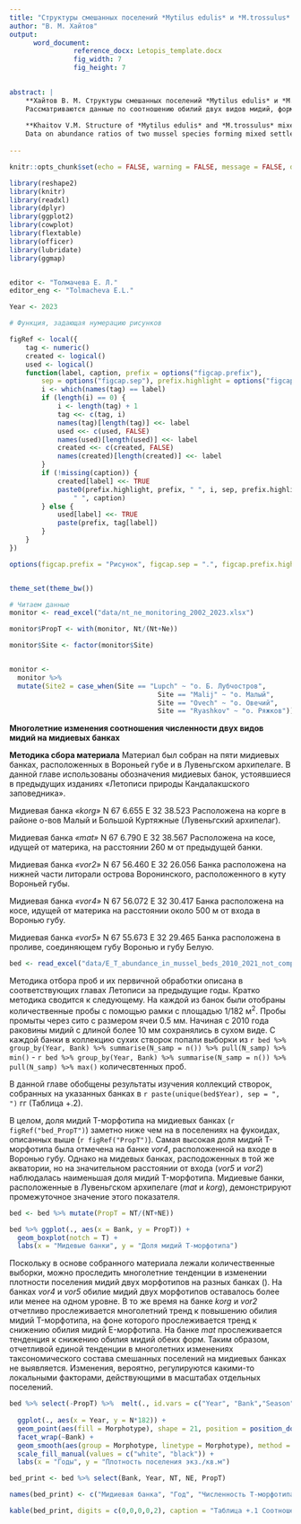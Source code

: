 ```yaml
---
title: "Cтруктуры смешанных поселений *Mytilus edulis* и *M.trossulus* в вершине Кандалакшского залива летом 2023 г."
author: "В. М. Хайтов"
output: 
      word_document:
                reference_docx: Letopis_template.docx
                fig_width: 7
                fig_height: 7

 
abstract: |
    **Хайтов В. М. Cтруктуры смешанных поселений *Mytilus edulis* и *M.trossulus* в вершине Кандалакшского залива летом 2023 г. ** // Толмачева Е. Л.  (ред.) Летопись природы Кадалакшского заповедника за 2023 год (ежегодный отчет). Кандалакша. Т.1 (Летопись природы Кандалакшского заповедника, кн. ++)
    Рассматриваются данные по соотношению обилий двух видов мидий, формирующих смешанные поселения в стандартных точках наблюдений (четыре оcтрова, расположенных на разном расстоянии от кута залива). 
    
    **Khaitov V.M. Structure of *Mytilus edulis* and *M.trossulus* mixed settlements in the top of Kandalaksha Bay in the summer of 2023. ** // Marchenkov A. V. (ed.)  The Chronicle of Nature by the Kandalaksha Reserve for 2021 (Annual report).  Kandalaksha. V.1. (The Chronicle of Nature by the Kandalaksha Reserve, Book N ++)
    Data on abundance ratios of two mussel species forming mixed settlements at standard observation points (four islands located at different distances from the bay top) are considered.  
           
---
```


```r


knitr::opts_chunk$set(echo = FALSE, warning = FALSE, message = FALSE, dpi=300)

library(reshape2)
library(knitr)
library(readxl)
library(dplyr)
library(ggplot2)
library(cowplot)
library(flextable)
library(officer)
library(lubridate)
library(ggmap)


editor <- "Толмачева Е. Л."
editor_eng <- "Tolmacheva E.L."

Year <- 2023

# Функция, задающая нумерацию рисунков

figRef <- local({
    tag <- numeric()
    created <- logical()
    used <- logical()
    function(label, caption, prefix = options("figcap.prefix"), 
        sep = options("figcap.sep"), prefix.highlight = options("figcap.prefix.highlight")) {
        i <- which(names(tag) == label)
        if (length(i) == 0) {
            i <- length(tag) + 1
            tag <<- c(tag, i)
            names(tag)[length(tag)] <<- label
            used <<- c(used, FALSE)
            names(used)[length(used)] <<- label
            created <<- c(created, FALSE)
            names(created)[length(created)] <<- label
        }
        if (!missing(caption)) {
            created[label] <<- TRUE
            paste0(prefix.highlight, prefix, " ", i, sep, prefix.highlight, 
                " ", caption)
        } else {
            used[label] <<- TRUE
            paste(prefix, tag[label])
        }
    }
})

options(figcap.prefix = "Рисунок", figcap.sep = ".", figcap.prefix.highlight = "**")


theme_set(theme_bw())


```



```r
# Читаем данные
monitor <- read_excel("data/nt_ne_monitoring_2002_2023.xlsx") 

monitor$PropT <- with(monitor, Nt/(Nt+Ne))

monitor$Site <- factor(monitor$Site)


monitor <- 
  monitor %>% 
  mutate(Site2 = case_when(Site == "Lupch" ~ "о. Б. Лубчостров",
                                     Site == "Malij" ~ "о. Малый",
                                     Site == "Ovech" ~ "о. Овечий",
                                     Site == "Ryashkov" ~ "о. Ряжков")) 

```



**Многолетние изменения соотношения численности двух видов мидий на мидиевых банках**


**Методика сбора материала**
Материал был собран на пяти мидиевых банках, расположенных в Вороньей губе и в Лувеньгском архипелаге. В данной главе использованы обозначения мидиевых банок, устоявшиеся в предыдущих изданиях «Летописи природы Кандалакшского заповедника». 

Мидиевая банка *«korg»*
N 67 6.655
E 32 38.523
Расположена на корге в районе о-вов Малый и Большой Куртяжные (Лувеньгский архипелаг).

Мидиевая банка *«mat»*
N 67 6.790
E 32 38.567
Расположена на косе, идущей от материка, на расстоянии 260 м от предыдущей банки.

Мидиевая банка *«vor2»*
N 67 56.460
E 32 26.056 
Банка расположена на нижней части литорали острова Воронинского, расположенного  в куту Вороньей губы. 

Мидиевая банка *«vor4»*
N 67 56.072
E 32 30.417
Банка расположена на косе, идущей от материка на расстоянии около 500 м от входа в Воронью губу. 

Мидиевая банка *«vor5»*
N 67 55.673
E 32 29.465
Банка расположена в проливе, соединяющем губу Воронью и губу Белую.  
 



```r
bed <- read_excel("data/E_T_abundance_in_mussel_beds_2010_2021_not_completed.xlsx")
```


Методика отбора проб и их первичной обработки описана в соответствующих главах Летописи за предыдущие годы. Кратко методика сводится к следующему. На каждой из банок были отобраны количественные пробы с помощью рамки с площадью 1/182 м^2^. Пробы промыты через сито с размером ячеи 0.5 мм. Начиная с 2010 года раковины мидий с длиной более 10 мм сохранялись в сухом виде. С каждой банки в коллекцию сухих створок попали выборки из  `r bed %>% group_by(Year, Bank) %>% summarise(N_samp = n()) %>% pull(N_samp) %>% min()` - `r bed %>% group_by(Year, Bank) %>% summarise(N_samp = n()) %>% pull(N_samp) %>% max()` количесвтенных проб.      

В данной главе обобщены результаты изучения коллекций створок, собранных на указанных банках в `r paste(unique(bed$Year), sep = ", ")` гг (Таблица +.2).



В целом, доля мидий T-морфотипа на мидиевых банках (`r figRef("bed_PropT")`) заметно ниже чем на в поселениях на фукоидах, описанных выше (`r figRef("PropT")`). Самая высокая доля мидий T-морфотипа была отмечена на банке *vor4*, расположенной на входе в Воронью губу. Однако на мидевых банках, расподоженных в той же акватории, но на значительном расстоянии от входа (*vor5* и *vor2*) наблюдалась наименьшая доля мидий T-морфотипа. Мидиевые банки, расположенные в Лувеньгском архипелаге (*mat* и *korg*), демонстрируют промежуточное значение этого показателя.   



```r

bed <- bed %>% mutate(PropT = NT/(NT+NE))

bed %>% ggplot(., aes(x = Bank, y = PropT)) + 
  geom_boxplot(notch = T) + 
  labs(x = "Мидевые банки", y = "Доля мидий T-морфотипа")
```


Поскольку в основе собранного материала лежали количественные выборки, можно проследить многолетние тенденции в изменении плотности поселения мидий двух морфотипов на разных банках (). На банках *vor4* и *vor5* обилие мидий двух морфотипов оставалось более или менее на одном уровне. В то же время на банке *korg* и *vor2* отчетливо прослеживается многолетний тренд к повышению обилия мидий T-морфотипа, на фоне которого прослеживается тренд к снижению обилия мидий E-морфотипа. На банке *mat* прослеживается тенденция к снижению обилия мидий обеих форм. Таким образом, отчетливой единой тенденции в многолетних изменениях таксономического состава смешанных поселений на мидиевых банках не выявляется. Изменения, вероятно, регулируются какими-то локальными факторами, действующими в масштабах отдельных поселений.  

```r
bed %>% select(-PropT) %>%  melt(., id.vars = c("Year", "Bank","Season", "Sample"),  variable.name = "Morph", value.name = "N") %>% mutate(Morphotype = case_when(Morph == "NT" ~ "T", Morph == "NE" ~ "E")) %>% 
  
  ggplot(., aes(x = Year, y = N*182)) + 
  geom_point(aes(fill = Morphotype), shape = 21, position = position_dodge(width = 0.5)) + 
  facet_wrap(~Bank) + 
  geom_smooth(aes(group = Morphotype, linetype = Morphotype), method = "lm") + 
  scale_fill_manual(values = c("white", "black")) + 
  labs(x = "Годы", y = "Плотность поселения экз./кв.м")
```







```r
bed_print <- bed %>% select(Bank, Year, NT, NE, PropT)

names(bed_print) <- c("Мидиевая банка", "Год", "Численность T-морфотипа", "Численность E-морфотипа", "Доля T-морфотипа в общей численности")

kable(bed_print, digits = c(0,0,0,0,2), caption = "Таблица +.1 Соотношение численностей T- и E-морфотипов в пробах на мидиевых банках в разные годы. Abundance of T- and E-morfotypes in samples from mussel beds in different years")



```

